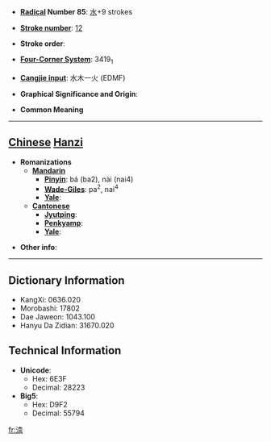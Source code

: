 * '''[[Wiktionary:Chinese radical index| Radical]] Number 85''': [[Wiktionary:Chinese radical index 水|水]]+9 strokes

* '''[[Wiktionary:Chinese total strokes index|Stroke number]]''': [[Wiktionary:Chinese total strokes index 12|12]]

* '''Stroke order''': 

* '''[[Wiktionary:Chinese four corner index|Four-Corner System]]''': 3419<sub>1</sub>

* '''[[Wiktionary:Chinese Cangjie index|Cangjie input]]''': 水木一火 (EDMF)

* '''Graphical Significance and Origin''': 

* '''Common Meaning'''

----

== [[Chinese]] [[Hanzi]] ==

* '''Romanizations'''
** '''[[Mandarin]]'''
*** '''[[Pinyin]]''': bá (ba2), nài (nai4)
*** '''[[Wade-Giles]]''': pa<sup>2</sup>, nai<sup>4</sup>
*** '''[[Yale]]''': 
** '''[[Cantonese]]'''
*** '''[[Jyutping]]''':
*** '''[[Penkyamp]]''': 
*** '''[[Yale]]''': 

* '''Other info''': 

----

== Dictionary Information ==

* KangXi: 0636.020
* Morobashi: 17802
* Dae Jaweon: 1043.100
* Hanyu Da Zidian: 31670.020

== Technical Information ==

* '''Unicode''':
** Hex: 6E3F
** Decimal: 28223
* '''Big5''':
** Hex: D9F2
** Decimal: 55794

[[fr:渿]]